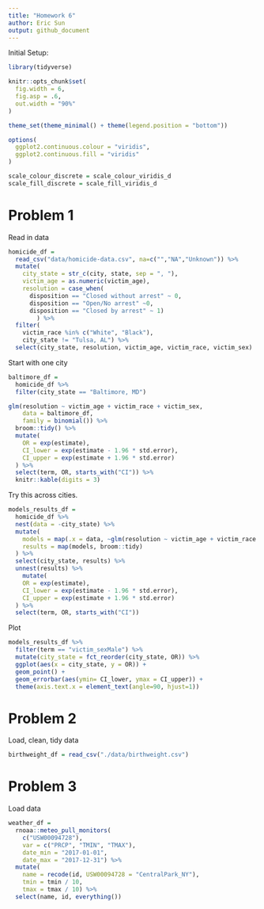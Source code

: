 ```yaml
---
title: "Homework 6"
author: Eric Sun
output: github_document
---
```


Initial Setup:
```r
library(tidyverse)

knitr::opts_chunk$set(
  fig.width = 6,
  fig.asp = .6,
  out.width = "90%"
)

theme_set(theme_minimal() + theme(legend.position = "bottom"))

options(
  ggplot2.continuous.colour = "viridis",
  ggplot2.continuous.fill = "viridis"
)

scale_colour_discrete = scale_colour_viridis_d
scale_fill_discrete = scale_fill_viridis_d
```

# Problem 1

Read in data
```r
homicide_df =
  read_csv("data/homicide-data.csv", na=c("","NA","Unknown")) %>%
  mutate(
    city_state = str_c(city, state, sep = ", "),
    victim_age = as.numeric(victim_age),
    resolution = case_when(
      disposition == "Closed without arrest" ~ 0,
      disposition == "Open/No arrest" ~0,
      disposition == "Closed by arrest" ~ 1)
        ) %>%
  filter(
    victim_race %in% c("White", "Black"),
    city_state != "Tulsa, AL") %>%
  select(city_state, resolution, victim_age, victim_race, victim_sex)
```

Start with one city

```r
baltimore_df =
  homicide_df %>%
  filter(city_state == "Baltimore, MD")

glm(resolution ~ victim_age + victim_race + victim_sex, 
    data = baltimore_df,
    family = binomial()) %>%
  broom::tidy() %>%
  mutate(
    OR = exp(estimate),
    CI_lower = exp(estimate - 1.96 * std.error),
    CI_upper = exp(estimate + 1.96 * std.error)
  ) %>%
  select(term, OR, starts_with("CI")) %>%
  knitr::kable(digits = 3)
```

Try this across cities.

```r
models_results_df = 
  homicide_df %>%
  nest(data = -city_state) %>%
  mutate(
    models = map(.x = data, ~glm(resolution ~ victim_age + victim_race + victim_sex, data = .x, family = binomial())), 
    results = map(models, broom::tidy)
  ) %>%
  select(city_state, results) %>%
  unnest(results) %>%
    mutate(
    OR = exp(estimate),
    CI_lower = exp(estimate - 1.96 * std.error),
    CI_upper = exp(estimate + 1.96 * std.error)
  ) %>%
  select(term, OR, starts_with("CI"))
```
Plot
```r
models_results_df %>%
  filter(term == "victim_sexMale") %>%
  mutate(city_state = fct_reorder(city_state, OR)) %>%
  ggplot(aes(x = city_state, y = OR)) +
  geom_point() +
  geom_errorbar(aes(ymin= CI_lower, ymax = CI_upper)) +
  theme(axis.text.x = element_text(angle=90, hjust=1))
```

# Problem 2
Load, clean, tidy data
```r
birthweight_df = read_csv("./data/birthweight.csv")
```



# Problem 3

Load data
```r
weather_df = 
  rnoaa::meteo_pull_monitors(
    c("USW00094728"),
    var = c("PRCP", "TMIN", "TMAX"), 
    date_min = "2017-01-01",
    date_max = "2017-12-31") %>%
  mutate(
    name = recode(id, USW00094728 = "CentralPark_NY"),
    tmin = tmin / 10,
    tmax = tmax / 10) %>%
  select(name, id, everything())
```

